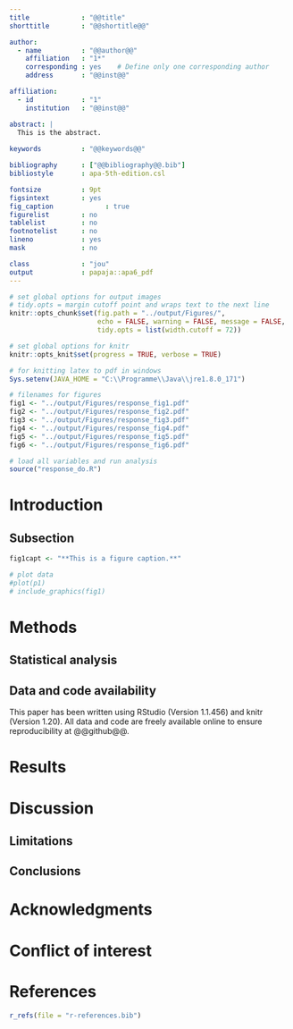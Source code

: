 ```yaml
---
title             : "@@title"
shorttitle        : "@@shortitle@@"

author: 
  - name          : "@@author@@"
    affiliation   : "1*"
    corresponding : yes    # Define only one corresponding author
    address       : "@@inst@@"

affiliation:
  - id            : "1"
    institution   : "@@inst@@"

abstract: |
  This is the abstract.
 
keywords          : "@@keywords@@" 

bibliography      : ["@@bibliography@@.bib"]
bibliostyle       : apa-5th-edition.csl

fontsize          : 9pt
figsintext        : yes
fig_caption				: true
figurelist        : no
tablelist         : no
footnotelist      : no
lineno            : yes
mask              : no

class             : "jou"
output            : papaja::apa6_pdf
---
```

	
```r
# set global options for output images
# tidy.opts = margin cutoff point and wraps text to the next line
knitr::opts_chunk$set(fig.path = "../output/Figures/", 
                      echo = FALSE, warning = FALSE, message = FALSE,
                      tidy.opts = list(width.cutoff = 72))

# set global options for knitr
knitr::opts_knit$set(progress = TRUE, verbose = TRUE)

```
```r

# for knitting latex to pdf in windows
Sys.setenv(JAVA_HOME = "C:\\Programme\\Java\\jre1.8.0_171")

# filenames for figures
fig1 <- "../output/Figures/response_fig1.pdf"
fig2 <- "../output/Figures/response_fig2.pdf"
fig3 <- "../output/Figures/response_fig3.pdf"
fig4 <- "../output/Figures/response_fig4.pdf"
fig5 <- "../output/Figures/response_fig5.pdf"
fig6 <- "../output/Figures/response_fig6.pdf"

# load all variables and run analysis
source("response_do.R")

```
# Introduction

## Subsection 

```r

fig1capt <- "**This is a figure caption.**"

```

```r

# plot data
#plot(p1)
# include_graphics(fig1)
```

# Methods

## Statistical analysis

## Data and code availability
This paper has been written using RStudio (Version 1.1.456) and knitr
(Version 1.20). All data and code are freely available online to ensure
reproducibility at @@github@@.

# Results

# Discussion

## Limitations

## Conclusions

# Acknowledgments

# Conflict of interest

# References

```r
r_refs(file = "r-references.bib")
```

\begingroup
\setlength{\parindent}{-0.5in}
\setlength{\leftskip}{0.5in}

<div id = "refs"></div>
\endgroup
